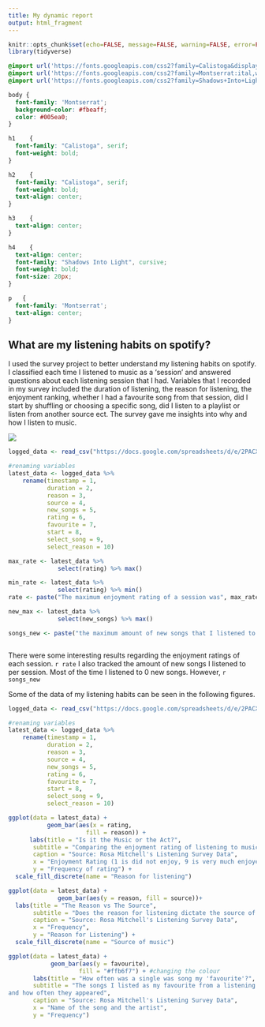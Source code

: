 ```yaml
---
title: My dynamic report
output: html_fragment
---
```


```r
knitr::opts_chunk$set(echo=FALSE, message=FALSE, warning=FALSE, error=FALSE)
library(tidyverse)
```

```css
@import url('https://fonts.googleapis.com/css2?family=Calistoga&display=swap');
@import url('https://fonts.googleapis.com/css2?family=Montserrat:ital,wght@0,100..900;1,100..900&display=swap');
@import url('https://fonts.googleapis.com/css2?family=Shadows+Into+Light&display=swap');

body {
  font-family: 'Montserrat';
  background-color: #fbeaff;
  color: #005ea0;
}

h1    {
  font-family: "Calistoga", serif;
  font-weight: bold;
}

h2    {
  font-family: "Calistoga", serif;
  font-weight: bold;
  text-align: center;
}

h3    {
  text-align: center;
}

h4    {
  text-align: center;
  font-family: "Shadows Into Light", cursive;
  font-weight: bold;
  font-size: 20px;
}

p   {
  font-family: 'Montserrat';
  text-align: center;
}

```

## What are my listening habits on spotify?

I used the survey project to better understand my listening habits on spotify. I classified each time I listened to music as a 'session' and answered questions about each listening session that I had. Variables that I recorded in my survey included the duration of listening, the reason for listening, the enjoyment ranking, whether I had a favourite song from that session, did I start by shuffling or choosing a specific song, did I listen to a playlist or listen from another source ect. The survey gave me insights into why and how I listen to music. 

![](https://raw.githubusercontent.com/rosamitchell10/stats220/refs/heads/main/music_meme.png)

```r
logged_data <- read_csv("https://docs.google.com/spreadsheets/d/e/2PACX-1vRzPeDfeBK7dfTaUOQCgW5-5Ns-hlTGi9O2A6D1Waech1ZyfAg7gO4CVRFaqCvoSgQLPuAIBdoa-dAw/pub?gid=1796407430&single=true&output=csv")

#renaming variables
latest_data <- logged_data %>%
    rename(timestamp = 1,
           duration = 2,
           reason = 3,
           source = 4,
           new_songs = 5,
           rating = 6,
           favourite = 7,
           start = 8,
           select_song = 9,
           select_reason = 10)

max_rate <- latest_data %>%
              select(rating) %>% max()

min_rate <- latest_data %>%
              select(rating) %>% min()
rate <- paste("The maximum enjoyment rating of a session was", max_rate, "out of 9. The minimum enjoyment rating of a session was", min_rate, "out of 9.")

new_max <- latest_data %>%
              select(new_songs) %>% max()

songs_new <- paste("the maximum amount of new songs that I listened to in one session was", new_max,". This must have been on a day that I was listening to spotify generated playlists.")



```
There were some interesting results regarding the enjoyment ratings of each session. `r rate` I also tracked the amount of new songs I listened to per session. Most of the time I listened to 0 new songs. However, `r songs_new`

Some of the data of my listening habits can be seen in the following figures.
      
```r
logged_data <- read_csv("https://docs.google.com/spreadsheets/d/e/2PACX-1vRzPeDfeBK7dfTaUOQCgW5-5Ns-hlTGi9O2A6D1Waech1ZyfAg7gO4CVRFaqCvoSgQLPuAIBdoa-dAw/pub?gid=1796407430&single=true&output=csv")

#renaming variables
latest_data <- logged_data %>%
    rename(timestamp = 1,
           duration = 2,
           reason = 3,
           source = 4,
           new_songs = 5,
           rating = 6,
           favourite = 7,
           start = 8,
           select_song = 9,
           select_reason = 10)

ggplot(data = latest_data) +
           geom_bar(aes(x = rating,
                      fill = reason)) +
      labs(title = "Is it the Music or the Act?",
       subtitle = "Comparing the enjoyment rating of listening to music with the reason for listening",
       caption = "Source: Rosa Mitchell's Listening Survey Data",
       x = "Enjoyment Rating (1 is did not enjoy, 9 is very much enjoyed)",
       y = "Frequency of rating") +
  scale_fill_discrete(name = "Reason for listening")

```



```r
ggplot(data = latest_data) +
              geom_bar(aes(y = reason, fill = source))+
  labs(title = "The Reason vs The Source",
       subtitle = "Does the reason for listening dictate the source of the music?",
       caption = "Source: Rosa Mitchell's Listening Survey Data",
       x = "Frequency",
       y = "Reason for Listening") +
  scale_fill_discrete(name = "Source of music")

```



```r
ggplot(data = latest_data) +
            geom_bar(aes(y = favourite), 
                    fill = "#ffb6f7") + #changing the colour 
       labs(title = "How often was a single was song my 'favourite'?",
       subtitle = "The songs I listed as my favourite from a listening session 
and how often they appeared",
       caption = "Source: Rosa Mitchell's Listening Survey Data",
       x = "Name of the song and the artist",
       y = "Frequency")


```


